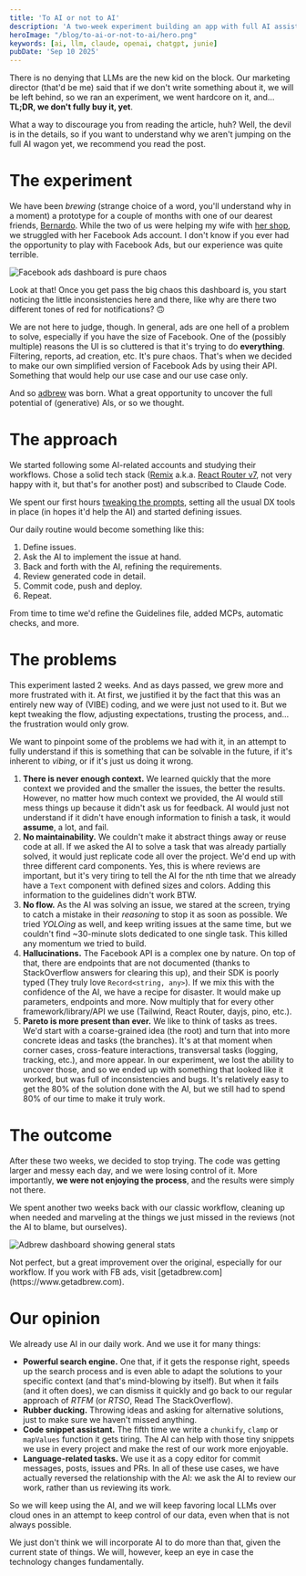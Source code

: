 ```yaml
---
title: 'To AI or not to AI'
description: 'A two-week experiment building an app with full AI assistance, exploring both the promise and frustrations of LLM-based development workflows.'
heroImage: "/blog/to-ai-or-not-to-ai/hero.png"
keywords: [ai, llm, claude, openai, chatgpt, junie]
pubDate: 'Sep 10 2025'
---
```


There is no denying that LLMs are the new kid on the block. Our marketing director (that'd be me) said that if we don't write something about it, we will be left behind, so we ran an experiment, we went hardcore on it, and... **TL;DR, we don't fully buy it, yet**.

What a way to discourage you from reading the article, huh? Well, the devil is in the details, so if you want to understand why we aren't jumping on the full AI wagon yet, we recommend you read the post.

# The experiment

We have been _brewing_ (strange choice of a word, you'll understand why in a moment) a prototype for a couple of months with one of our dearest friends, [Bernardo](https://www.bernardo.fyi/). While the two of us were helping my wife with [her shop](https://guauful.com/), we struggled with her Facebook Ads account. I don't know if you ever had the opportunity to play with Facebook Ads, but our experience was quite terrible.

![Facebook ads dashboard is pure chaos](/blog/to-ai-or-not-to-ai/fb-ads.png)

<p class="footnote">Look at that! Once you get pass the big chaos this dashboard is, you start noticing the little inconsistencies here and there, like why are there two different tones of red for notifications? 🙃</p>

We are not here to judge, though. In general, ads are one hell of a problem to solve, especially if you have the size of Facebook. One of the (possibly multiple) reasons the UI is so cluttered is that it's trying to do **everything**. Filtering, reports, ad creation, etc. It's pure chaos. That's when we decided to make our own simplified version of Facebook Ads by using their API. Something that would help our use case and our use case only.

And so [adbrew](https://www.getadbrew.com/) was born. What a great opportunity to uncover the full potential of (generative) AIs, or so we thought.

# The approach

We started following some AI-related accounts and studying their workflows. Chose a solid tech stack ([Remix](https://remix.run/) a.k.a. [React Router v7](https://reactrouter.com/home), not very happy with it, but that's for another post) and subscribed to Claude Code.

We spent our first hours [tweaking the prompts](https://www.anthropic.com/engineering/claude-code-best-practices), setting all the usual DX tools in place (in hopes it'd help the AI) and started defining issues.

Our daily routine would become something like this:

1. Define issues.
2. Ask the AI to implement the issue at hand.
3. Back and forth with the AI, refining the requirements.
4. Review generated code in detail.
5. Commit code, push and deploy.
6. Repeat.

From time to time we'd refine the Guidelines file, added MCPs, automatic checks, and more.

# The problems

This experiment lasted 2 weeks. And as days passed, we grew more and more frustrated with it. At first, we justified it by the fact that this was an entirely new way of (VIBE) coding, and we were just not used to it. But we kept tweaking the flow, adjusting expectations, trusting the process, and... the frustration would only grow.

We want to pinpoint some of the problems we had with it, in an attempt to fully understand if this is something that can be solvable in the future, if it's inherent to _vibing_, or if it's just us doing it wrong.

1. **There is never enough context.** We learned quickly that the more context we provided and the smaller the issues, the better the results. However, no matter how much context we provided, the AI would still mess things up because it didn't ask us for feedback. AI would just not understand if it didn't have enough information to finish a task, it would **assume**, a lot, and fail.
2. **No maintainability.** We couldn't make it abstract things away or reuse code at all. If we asked the AI to solve a task that was already partially solved, it would just replicate code all over the project. We'd end up with three different card components. Yes, this is where reviews are important, but it's very tiring to tell the AI for the nth time that we already have a `Text` component with defined sizes and colors. Adding this information to the guidelines didn't work BTW.
3. **No flow.** As the AI was solving an issue, we stared at the screen, trying to catch a mistake in their _reasoning_ to stop it as soon as possible. We tried _YOLOing_ as well, and keep writing issues at the same time, but we couldn't find ~30-minute slots dedicated to one single task. This killed any momentum we tried to build.
4. **Hallucinations.** The Facebook API is a complex one by nature. On top of that, there are endpoints that are not documented (thanks to StackOverflow answers for clearing this up), and their SDK is poorly typed (They truly love `Record<string, any>`). If we mix this with the confidence of the AI, we have a recipe for disaster. It would make up parameters, endpoints and more. Now multiply that for every other framework/library/API we use (Tailwind, React Router, dayjs, pino, etc.).
5. **Pareto is more present than ever.** We like to think of tasks as trees. We'd start with a coarse-grained idea (the root) and turn that into more concrete ideas and tasks (the branches). It's at that moment when corner cases, cross-feature interactions, transversal tasks (logging, tracking, etc.), and more appear. In our experiment, we lost the ability to uncover those, and so we ended up with something that looked like it worked, but was full of inconsistencies and bugs. It's relatively easy to get the 80% of the solution done with the AI, but we still had to spend 80% of our time to make it truly work.

# The outcome

After these two weeks, we decided to stop trying. The code was getting larger and messy each day, and we were losing control of it. More importantly, **we were not enjoying the process**, and the results were simply not there.

We spent another two weeks back with our classic workflow, cleaning up when needed and marveling at the things we just missed in the reviews (not the AI to blame, but ourselves).

![Adbrew dashboard showing general stats](/blog/to-ai-or-not-to-ai/adbrew.png)

<p class="footnote">Not perfect, but a great improvement over the original, especially for our workflow. If you work with FB ads, visit [getadbrew.com](https://www.getadbrew.com).</p>

# Our opinion

We already use AI in our daily work. And we use it for many things:

- **Powerful search engine.** One that, if it gets the response right, speeds up the search process and is even able to adapt the solutions to your specific context (and that's mind-blowing by itself). But when it fails (and it often does), we can dismiss it quickly and go back to our regular approach of _RTFM_ (or _RTSO_, Read The StackOverflow).
- **Rubber ducking.** Throwing ideas and asking for alternative solutions, just to make sure we haven't missed anything.
- **Code snippet assistant.** The fifth time we write a `chunkify`, `clamp` or `mapValues` function it gets tiring. The AI can help with those tiny snippets we use in every project and make the rest of our work more enjoyable.
- **Language-related tasks.** We use it as a copy editor for commit messages, posts, issues and PRs. In all of these use cases, we have actually reversed the relationship with the AI: we ask the AI to review our work, rather than us reviewing its work.

So we will keep using the AI, and we will keep favoring local LLMs over cloud ones in an attempt to keep control of our data, even when that is not always possible.

We just don't think we will incorporate AI to do more than that, given the current state of things. We will, however, keep an eye in case the technology changes fundamentally.
